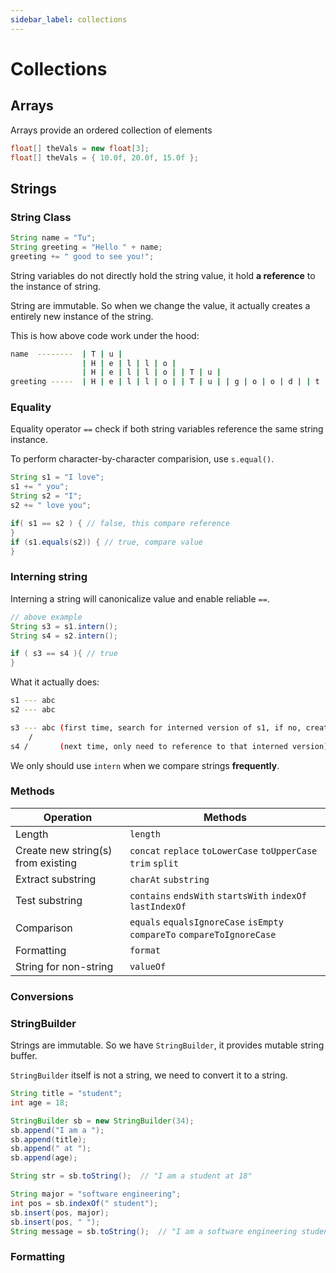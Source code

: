 ```yaml
---
sidebar_label: collections
---
```


# Collections

## Arrays

Arrays provide an ordered collection of elements

```java
float[] theVals = new float[3];
float[] theVals = { 10.0f, 20.0f, 15.0f };
```

## Strings

### String Class

```java
String name = "Tu";
String greeting = "Hello " + name;
greeting += " good to see you!";
```

String variables do not directly hold the string value, it hold **a reference** to the instance of string.

String are immutable. So when we change the value, it actually creates a entirely new instance of the string.

This is how above code work under the hood:
```bash
name  --------  | T | u |
                | H | e | l | l | o |
                | H | e | l | l | o | | T | u |
greeting -----  | H | e | l | l | o | | T | u | | g | o | o | d | | t | o | s | e | e | | y | o | u | ! |
```

### Equality

Equality operator `==` check if both string variables reference the same string instance.

To perform character-by-character comparision, use `s.equal()`.

```java
String s1 = "I love";
s1 += " you";
String s2 = "I";
s2 += " love you";

if( s1 == s2 ) { // false, this compare reference
}
if (s1.equals(s2)) { // true, compare value
}
```

### Interning string

Interning a string will canonicalize value and enable reliable `==`.

```java
// above example
String s3 = s1.intern();
String s4 = s2.intern();

if ( s3 == s4 ){ // true
}
```

What it actually does:

```bash
s1 --- abc
s2 --- abc

s3 --- abc (first time, search for interned version of s1, if no, create)
    /
s4 /       (next time, only need to reference to that interned version)
```
We only should use `intern` when we compare strings **frequently**.

### Methods

| Operation                          | Methods                                                                 |
|------------------------------------|-------------------------------------------------------------------------|
| Length                             | `length`                                                                |
| Create new string(s) from existing | `concat` `replace` `toLowerCase` `toUpperCase` `trim` `split`           |
| Extract substring                  | `charAt` `substring`                                                    |
| Test substring                     | `contains` `endsWith` `startsWith` `indexOf` `lastIndexOf`              |
| Comparison                         | `equals` `equalsIgnoreCase` `isEmpty` `compareTo` `compareToIgnoreCase` |
| Formatting                         | `format`                                                                |
| String for non-string              | `valueOf`                                                               |

### Conversions


### StringBuilder

Strings are immutable. So we have `StringBuilder`, it provides mutable string buffer.

`StringBuilder` itself is not a string, we need to convert it to a string.

```java
String title = "student";
int age = 18;

StringBuilder sb = new StringBuilder(34);
sb.append("I am a ");
sb.append(title);
sb.append(" at ");
sb.append(age);

String str = sb.toString();  // "I am a student at 18"

String major = "software engineering";
int pos = sb.indexOf(" student");
sb.insert(pos, major);
sb.insert(pos, " ");
String message = sb.toString();  // "I am a software engineering student at 18"
```

### Formatting
